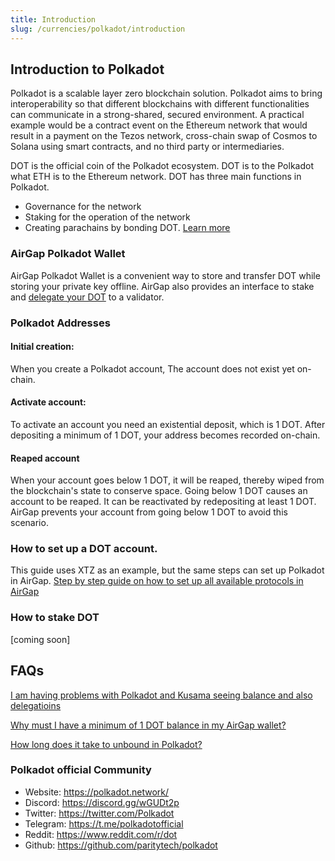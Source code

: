 ```yaml
---
title: Introduction
slug: /currencies/polkadot/introduction
---
```


## Introduction to Polkadot

Polkadot is a scalable layer zero blockchain solution.
Polkadot aims to bring interoperability so that different blockchains with different functionalities can communicate in a strong-shared, secured environment. A practical example would be a contract event on the Ethereum network that would result in a payment on the Tezos network, cross-chain swap of Cosmos to Solana using smart contracts, and no third party or intermediaries.

DOT is the official coin of the Polkadot ecosystem. DOT is to the Polkadot what ETH is to the Ethereum network. DOT has three main functions in Polkadot.

- Governance for the network
- Staking for the operation of the network
- Creating parachains by bonding DOT.
  [Learn more](https://polkadot.network/)

### AirGap Polkadot Wallet

AirGap Polkadot Wallet is a convenient way to store and transfer DOT while storing your private key offline. AirGap also provides an interface to stake and [delegate your DOT](https://medium.com/airgap-it/airgap-adds-polkadot-support-with-delegation-a4d14a8b55d3) to a validator.

### Polkadot Addresses

#### Initial creation:

When you create a Polkadot account, The account does not exist yet on-chain.

#### Activate account:

To activate an account you need an existential deposit, which is 1 DOT. After depositing a minimum of 1 DOT, your address becomes recorded on-chain.

#### Reaped account

When your account goes below 1 DOT, it will be reaped, thereby wiped from the blockchain's state to conserve space.
Going below 1 DOT causes an account to be reaped. It can be reactivated by redepositing at least 1 DOT.
AirGap prevents your account from going below 1 DOT to avoid this scenario.

### How to set up a DOT account.

This guide uses XTZ as an example, but the same steps can set up Polkadot in AirGap.
[Step by step guide on how to set up all available protocols in AirGap](https://medium.com/airgap-it/airgap-the-step-by-step-guide-c4c3d3fe9a05)

### How to stake DOT

[coming soon]

## FAQs

[I am having problems with Polkadot and Kusama seeing balance and also delegatioins](https://support.airgap.it/FAQ#i-am-having-problems-with-polkadot-and-kusama-seeing-balance-and-also-delegatioins)

[Why must I have a minimum of 1 DOT balance in my AirGap wallet?](https://support.airgap.it/FAQ#why-must-i-have-a-minimum-of-1-dot-balance-in-my-airgap-wallet)

[How long does it take to unbound in Polkadot?](https://support.airgap.it/FAQ#why-must-i-have-a-minimum-of-1-dot-balance-in-my-airgap-wallet)

### Polkadot official Community

- Website: https://polkadot.network/
- Discord: https://discord.gg/wGUDt2p
- Twitter: https://twitter.com/Polkadot
- Telegram: https://t.me/polkadotofficial
- Reddit: https://www.reddit.com/r/dot
- Github: https://github.com/paritytech/polkadot
